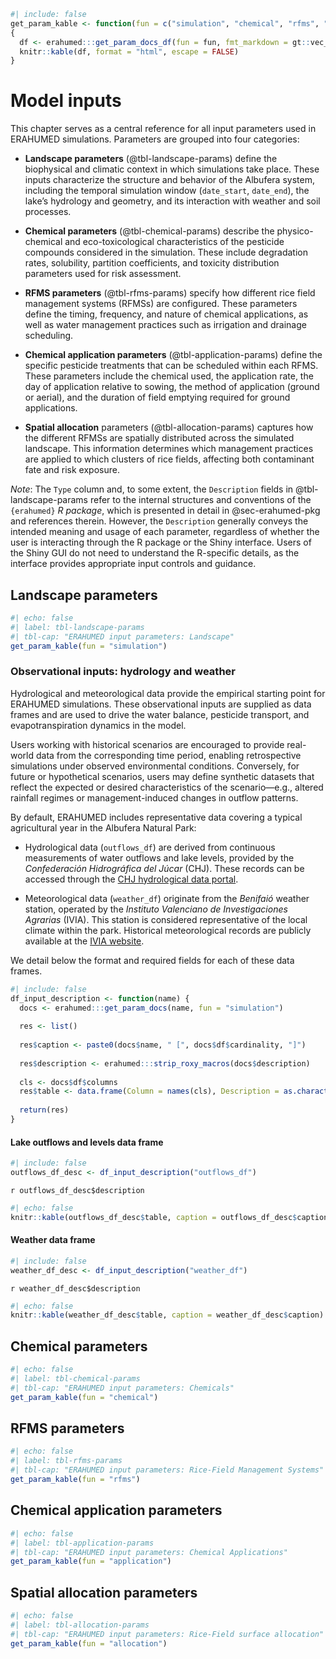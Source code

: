 ```r
#| include: false
get_param_kable <- function(fun = c("simulation", "chemical", "rfms", "allocation")) 
{
  df <- erahumed:::get_param_docs_df(fun = fun, fmt_markdown = gt::vec_fmt_markdown)
  knitr::kable(df, format = "html", escape = FALSE)
}
```

# Model inputs {#sec-model-inputs}

This chapter serves as a central reference for all input parameters used in 
ERAHUMED simulations. Parameters are grouped into four categories:

* **Landscape parameters** (@tbl-landscape-params) define the biophysical and climatic context in which simulations take place. These inputs characterize the structure and behavior of the Albufera system, including the temporal simulation window (`date_start`, `date_end`), the lake’s hydrology and geometry, and its interaction with weather and soil processes.

* **Chemical parameters** (@tbl-chemical-params) describe the physico-chemical and eco-toxicological characteristics of the pesticide compounds considered in the simulation. These include degradation rates, solubility, partition coefficients, and toxicity distribution parameters used for risk assessment.

* **RFMS parameters** (@tbl-rfms-params) specify how different rice field management systems (RFMSs) are configured. These parameters define the timing, frequency, and nature of chemical applications, as well as water management practices such as irrigation and drainage scheduling.

* **Chemical application parameters** (@tbl-application-params) define the specific pesticide treatments that can be scheduled within each RFMS. These parameters include the chemical used, the application rate, the day of application relative to sowing, the method of application (ground or aerial), and the duration of field emptying required for ground applications.

* **Spatial allocation** parameters (@tbl-allocation-params) captures how the different RFMSs are spatially distributed across the simulated landscape. This information determines which management practices are applied to which clusters of rice fields, affecting both contaminant fate and risk exposure.

*Note*: The `Type` column and, to some extent, the `Description` fields in @tbl-landscape-params refer to the internal structures and conventions of the 
`{erahumed}` *R package*, which is presented in detail in @sec-erahumed-pkg and
references therein. However, the `Description` generally conveys the 
intended meaning and usage of each parameter, regardless of whether the user 
is interacting through the R package or the Shiny interface. Users of the Shiny 
GUI do not need to understand the R-specific details, as the interface provides 
appropriate input controls and guidance.

## Landscape parameters

```r
#| echo: false
#| label: tbl-landscape-params
#| tbl-cap: "ERAHUMED input parameters: Landscape"
get_param_kable(fun = "simulation")
```

### Observational inputs: hydrology and weather

Hydrological and meteorological data provide the empirical starting point for 
ERAHUMED simulations. These observational inputs are supplied as data frames 
and are used to drive the water balance, pesticide transport, and 
evapotranspiration dynamics in the model.

Users working with historical scenarios are encouraged to provide real-world data from the corresponding time period, enabling retrospective simulations under observed environmental conditions. Conversely, for future or hypothetical scenarios, users may define synthetic datasets that reflect the expected or desired characteristics of the scenario—e.g., altered rainfall regimes or management-induced changes in outflow patterns.

By default, ERAHUMED includes representative data covering a typical agricultural year in the Albufera Natural Park:

* Hydrological data (`outflows_df`) are derived from continuous measurements of 
water outflows and lake levels, provided by the *Confederación Hidrográfica del 
Júcar* (CHJ). These records can be accessed through the 
[CHJ hydrological data portal](https://aps.chj.es/).

* Meteorological data (`weather_df`) originate from the *Benifaió* weather 
station, operated by the *Instituto Valenciano de Investigaciones Agrarias* 
(IVIA). This station is considered representative of the local climate within the park. Historical meteorological records are publicly available at the [IVIA website](http://riegos.ivia.es/). 

We detail below the format and required fields for each of these data frames.

```r
#| include: false
df_input_description <- function(name) {
  docs <- erahumed:::get_param_docs(name, fun = "simulation")
  
  res <- list()
  
  res$caption <- paste0(docs$name, " [", docs$df$cardinality, "]")
  
  res$description <- erahumed:::strip_roxy_macros(docs$description)
  
  cls <- docs$df$columns
  res$table <- data.frame(Column = names(cls), Description = as.character(cls))
  
  return(res)
}
```

#### Lake outflows and levels data frame {#sec-weather-df}

```r
#| include: false
outflows_df_desc <- df_input_description("outflows_df")
```

`r outflows_df_desc$description`

```r
#| echo: false
knitr::kable(outflows_df_desc$table, caption = outflows_df_desc$caption)
```

#### Weather data frame

```r
#| include: false
weather_df_desc <- df_input_description("weather_df")
```

`r weather_df_desc$description`

```r
#| echo: false
knitr::kable(weather_df_desc$table, caption = weather_df_desc$caption)
```

## Chemical parameters

```r
#| echo: false
#| label: tbl-chemical-params
#| tbl-cap: "ERAHUMED input parameters: Chemicals"
get_param_kable(fun = "chemical")
```

## RFMS parameters

```r
#| echo: false
#| label: tbl-rfms-params
#| tbl-cap: "ERAHUMED input parameters: Rice-Field Management Systems"
get_param_kable(fun = "rfms")
```

## Chemical application parameters

```r
#| echo: false
#| label: tbl-application-params
#| tbl-cap: "ERAHUMED input parameters: Chemical Applications"
get_param_kable(fun = "application")
```

## Spatial allocation parameters

```r
#| echo: false
#| label: tbl-allocation-params
#| tbl-cap: "ERAHUMED input parameters: Rice-Field surface allocation"
get_param_kable(fun = "allocation")
```

